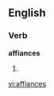 
==English==

===Verb===
'''affiances'''

# {{third-person singular of|[[affiance]]}}

[[vi:affiances]]